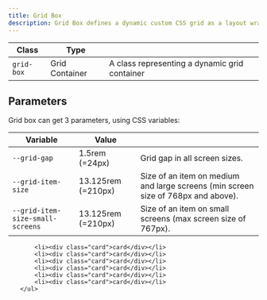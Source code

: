 ```yaml
---
title: Grid Box
description: Grid Box defines a dynamic custom CSS grid as a layout wrapper. Rows will be filled with the maximum number of items that can fit in the grid.
---
```


| Class            | Type           |                                                 |
| ---------------- | -------------- | ----------------------------------------------- |
| `grid-box`       | Grid Container | A class representing a dynamic grid container   |

## Parameters

Grid box can get 3 parameters, using CSS variables:

| Variable                        | Value             |                                                                                   |
| ------------------------------- | ----------------- | --------------------------------------------------------------------------------- |
| `--grid-gap`                    | 1.5rem (=24px)    | Grid gap in all screen sizes.                                                     |
| `--grid-item-size`              | 13.125rem (=210px)| Size of an item on medium and large screens (min screen size of 768px and above). |
| `--grid-item-size-small-screens`| 13.125rem (=210px)| Size of an item on small screens (max screen size of 767px).                      |

<Preview noFlex>
    <ul
        class="grid-box"
        style="--grid-gap:1rem; -grid-item-size:16rem; --grid-item-size-small-screens:8rem;">

        <li><div class="card">card</div></li>
        <li><div class="card">card</div></li>
        <li><div class="card">card</div></li>
        <li><div class="card">card</div></li>
        <li><div class="card">card</div></li>
        <li><div class="card">card</div></li>
    </ul>
</Preview>
